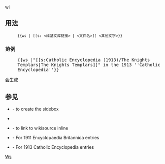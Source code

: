 [[Image:wikisource-logo.svg|15px]] {{{1}}}<noinclude>

==用法==

: <tt><nowiki>{{ws | [[s: <维基文库链接> | <文件名>]] <其他文字>}}</nowiki></tt>

===范例===
: <tt><nowiki>{{ws |"[[s:Catholic Encyclopedia (1913)/The Knights Templars|The Knights Templars]]" in the 1913 ''Catholic Encyclopedia''}}</nowiki>
</tt>

会生成

:{{ws|"[[s:Catholic Encyclopedia (1913)/The Knights Templars|The Knights Templars]]" in the 1913 ''Catholic Encyclopedia''}}

==参见==
* {{tl|wikisource}} - to create the sidebox
* {{tl|cite wikisource}}
* {{tl|ws2}} - to link to wikisource inline
* {{tl|1911EB}} - For 1911 Encyclopaedia Britannica entries
* {{tl|1913CE}} - For 1913 Catholic Encyclopedia entries
[[Category:维基文库链接模板|Ws]]
</noinclude>